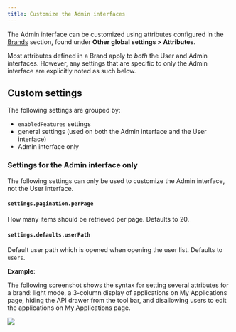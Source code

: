 ```yaml
---
title: Customize the Admin interfaces
---
```


The Admin interface can be customized using attributes configured in the [Brands](../../../sys-mgmt/brands.md) section, found under **Other global settings > Attributes**.

Most attributes defined in a Brand apply to _both_ the User and Admin interfaces. However, any settings that are specific to only the Admin interface are explicitly noted as such below.

## Custom settings

The following settings are grouped by:

- `enabledFeatures` settings
- general settings (used on both the Admin interface and the User interface)
- Admin interface only


<Enabledfeatureslist />


<Generalattributes />

### Settings for the Admin interface only

The following settings can only be used to customize the Admin interface, not the User interface.

#### `settings.pagination.perPage`

How many items should be retrieved per page. Defaults to 20.

#### `settings.defaults.userPath`

Default user path which is opened when opening the user list. Defaults to `users`.

**Example**:

The following screenshot shows the syntax for setting several attributes for a brand: light mode, a 3-column display of applications on My Applications page, hiding the API drawer from the tool bar, and disallowing users to edit the applications on My Applications page.

![](./global-attributes.png)


<Global />
